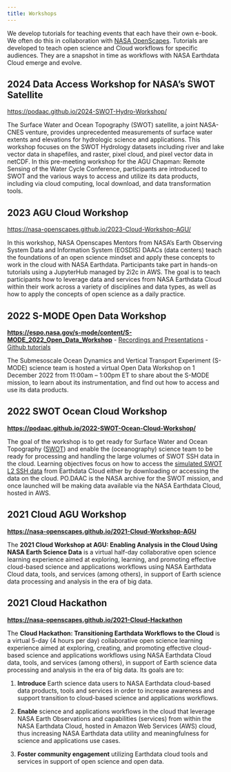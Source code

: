 ```yaml
---
title: Workshops
---
```


We develop tutorials for teaching events that each have their own e-book. We often do this in collaboration with [NASA OpenScapes](https://nasa-openscapes.github.io/). Tutorials are developed to teach open science and Cloud workflows for specific audiences. They are a snapshot in time as workflows with NASA Earthdata Cloud emerge and evolve.

## 2024 Data Access Workshop for NASA’s SWOT Satellite

[https://podaac.github.io/2024-SWOT-Hydro-Workshop/](https://podaac.github.io/2024-SWOT-Hydro-Workshop/)

The Surface Water and Ocean Topography (SWOT) satellite, a joint NASA-CNES venture, provides unprecedented measurements of surface water extents and elevations for hydrologic science and applications. This workshop focuses on the SWOT Hydrology datasets including river and lake vector data in shapefiles, and raster, pixel cloud, and pixel vector data in netCDF. In this pre-meeting workshop for the AGU Chapman: Remote Sensing of the Water Cycle Conference, participants are introduced to SWOT and the various ways to access and utilize its data products, including via cloud computing, local download, and data transformation tools.

## 2023 AGU Cloud Workshop

[https://nasa-openscapes.github.io/2023-Cloud-Workshop-AGU/](https://nasa-openscapes.github.io/2023-Cloud-Workshop-AGU/)

In this workshop, NASA Openscapes Mentors from NASA’s Earth Observing System Data and Information System (EOSDIS) DAACs (data centers) teach the foundations of an open science mindset and apply these concepts to work in the cloud with NASA Earthdata. Participants take part in hands-on tutorials using a JupyterHub managed by 2i2c in AWS. The goal is to teach participants how to leverage data and services from NASA Earthdata Cloud within their work across a variety of disciplines and data types, as well as how to apply the concepts of open science as a daily practice. 

## 2022 S-MODE Open Data Workshop

[**https://espo.nasa.gov/s-mode/content/S-MODE_2022_Open_Data_Workshop**](https://espo.nasa.gov/s-mode/content/S-MODE_2022_Open_Data_Workshop){.uri} - [Recordings and Presentations](https://espo.nasa.gov/s-mode/content/S-MODE_2022_ODW_Recording_and_Presentations) - [Github tutorials](https://github.com/podaac/2022-SMODE-Open-Data-Workshop)

The Submesoscale Ocean Dynamics and Vertical Transport Experiment (S-MODE) science team is hosted a virtual Open Data Workshop on 1 December 2022 from 11:00am – 1:00pm ET to share about the S-MODE mission, to learn about its instrumentation, and find out how to access and use its data products.

## 2022 SWOT Ocean Cloud Workshop

[**https://podaac.github.io/2022-SWOT-Ocean-Cloud-Workshop/**](https://podaac.github.io/2022-SWOT-Ocean-Cloud-Workshop/){.uri}

The goal of the workshop is to get ready for Surface Water and Ocean Topography ([SWOT](https://swot.jpl.nasa.gov/)) and enable the (oceanography) science team to be ready for processing and handling the large volumes of SWOT SSH data in the cloud. Learning objectives focus on how to access the [simulated SWOT L2 SSH data](https://podaac.jpl.nasa.gov/announcements/2022-01-31-Release-simulated-SWOT-SSH-version1-datasets) from Earthdata Cloud either by downloading or accessing the data on the cloud. PO.DAAC is the NASA archive for the SWOT mission, and once launched will be making data available via the NASA Earthdata Cloud, hosted in AWS.

## 2021 Cloud AGU Workshop

[**https://nasa-openscapes.github.io/2021-Cloud-Workshop-AGU**](https://nasa-openscapes.github.io/2021-Cloud-Workshop-AGU){.uri}

The **2021 Cloud Workshop at AGU: Enabling Analysis in the Cloud Using NASA Earth Science Data** is a virtual half-day collaborative open science learning experience aimed at exploring, learning, and promoting effective cloud-based science and applications workflows using NASA Earthdata Cloud data, tools, and services (among others), in support of Earth science data processing and analysis in the era of big data.

## 2021 Cloud Hackathon

[**https://nasa-openscapes.github.io/2021-Cloud-Hackathon**](https://nasa-openscapes.github.io/2021-Cloud-Hackathon){.uri}

The **Cloud Hackathon: Transitioning Earthdata Workflows to the Cloud** is a virtual 5-day (4 hours per day) collaborative open science learning experience aimed at exploring, creating, and promoting effective cloud-based science and applications workflows using NASA Earthdata Cloud data, tools, and services (among others), in support of Earth science data processing and analysis in the era of big data. Its goals are to:

1.  **Introduce** Earth science data users to NASA Earthdata cloud-based data products, tools and services in order to increase awareness and support transition to cloud-based science and applications workflows.

2.  **Enable** science and applications workflows in the cloud that leverage NASA Earth Observations and capabilities (services) from within the NASA Earthdata Cloud, hosted in Amazon Web Services (AWS) cloud, thus increasing NASA Earthdata data utility and meaningfulness for science and applications use cases.

3.  **Foster community engagement** utilizing Earthdata cloud tools and services in support of open science and open data.
